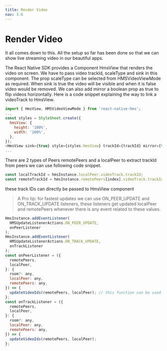 ```yaml
---
title: Render Video
nav: 3.6
---
```


# Render Video

It all comes down to this. All the setup so far has been done so that we can show live streaming video in our beautiful apps.

The React Native SDK provides a Component HmsView that renders the video on screen. We have to pass video trackId, scaleType and sink in this component. The prop scaleType can be selected from HMSVideoViewMode as required. When sink is true the video will be visible and when it is false video would be removed. We can also add mirror a boolean prop as true to flip videos horizontally. Here is a code snippet explaining the way to link a videoTrack to HmsView.

```js
import { HmsView, HMSVideoViewMode } from 'react-native-hms';
...
const styles = StyleSheet.create({
  hmsView: {
    height: '100%',
    width: '100%',
  },
});
<HmsView sink={true} style={styles.hmsView} trackId={trackId} mirror={true} scaleType={HMSVideoViewMode.ASPECT_FILL} />
...
```

There are 2 types of Peers remotePeers and a localPeer to extract trackId from peers we can use following code snippet.

```js
const localTrackId = hmsInstance.localPeer.videoTrack.trackId;
const remoteTrackId = hmsInstance.remotePeers[index].videoTrack.trackId;
```

these track IDs can directly be passed to HmsView component

> A Pro tip: for fastest updates we can use ON_PEER_UPDATE and ON_TRACK_UPDATE listeners, these listeners get updated localPeer and remotePeers whenever there is any event related to these values.

```js
HmsInstance.addEventListener(
  HMSUpdateListenerActions.ON_PEER_UPDATE,
  onPeerListener
);
HmsInstance.addEventListener(
  HMSUpdateListenerActions.ON_TRACK_UPDATE,
  onTrackListener
);
const onPeerListener = ({
  remotePeers,
  localPeer,
}: {
  room?: any,
  localPeer: any,
  remotePeers: any,
}) => {
  updateVideoIds(remotePeers, localPeer); // this function can be used to update local and remotePeers on React-Native side
};
const onTrackListener = ({
  remotePeers,
  localPeer,
}: {
  room?: any,
  localPeer: any,
  remotePeers: any,
}) => {
  updateVideoIds(remotePeers, localPeer);
};
```
